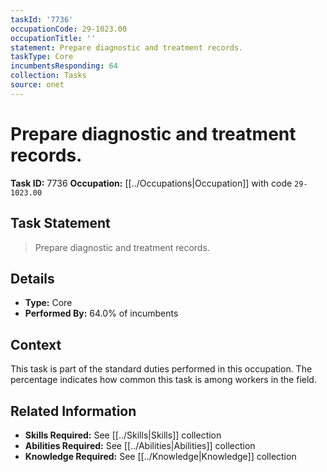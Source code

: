 ```yaml
---
taskId: '7736'
occupationCode: 29-1023.00
occupationTitle: ''
statement: Prepare diagnostic and treatment records.
taskType: Core
incumbentsResponding: 64
collection: Tasks
source: onet
---
```

# Prepare diagnostic and treatment records.

**Task ID:** 7736
**Occupation:** [[../Occupations|Occupation]] with code `29-1023.00`

## Task Statement

> Prepare diagnostic and treatment records.

## Details

- **Type:** Core
- **Performed By:** 64.0% of incumbents

## Context

This task is part of the standard duties performed in this occupation. The percentage indicates how common this task is among workers in the field.

## Related Information

- **Skills Required:** See [[../Skills|Skills]] collection
- **Abilities Required:** See [[../Abilities|Abilities]] collection
- **Knowledge Required:** See [[../Knowledge|Knowledge]] collection
